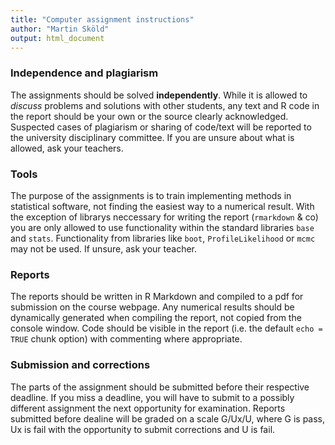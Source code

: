 ```yaml
---
title: "Computer assignment instructions"
author: "Martin Sköld"
output: html_document
---
```

### Independence and plagiarism

The assignments should be solved **independently**. While it is allowed to *discuss* problems and solutions with other students, any text and R code in the report should be your own or the source clearly acknowledged. Suspected cases of plagiarism or sharing of code/text will be reported to the university disciplinary committee. If you are unsure about what is allowed, ask your teachers.


### Tools

The purpose of the assignments is to train implementing methods in statistical software, not finding the easiest way to a numerical result. With the exception of librarys neccessary for writing the report (`rmarkdown` & co) you are only allowed to use functionality within the standard libraries `base` and `stats`. Functionality from libraries like `boot`, `ProfileLikelihood` or `mcmc` may not be used. If unsure, ask your teacher.


### Reports

The reports should be written in R Markdown and compiled to a pdf for submission on the course webpage. Any numerical results should be dynamically generated when compiling the report, not copied from the console window. Code should be visible in the report (i.e. the default `echo = TRUE` chunk option) with commenting where appropriate.


### Submission and corrections

The parts of the assignment should be submitted before their respective deadline. If you miss a deadline, you will have to submit to a possibly different assignment the next opportunity for examination. Reports submitted before dealine will be graded on a scale G/Ux/U, where G is pass, Ux is fail with the opportunity to submit corrections and U is fail. 

